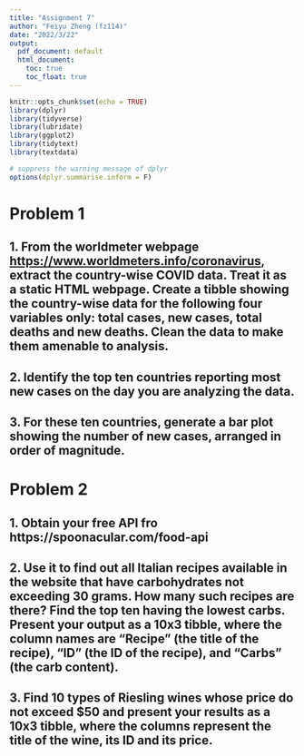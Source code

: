 ```yaml
---
title: "Assignment 7"
author: "Feiyu Zheng (fz114)"
date: "2022/3/22"
output:
  pdf_document: default
  html_document:
    toc: true
    toc_float: true
---
```


```r
knitr::opts_chunk$set(echo = TRUE)
library(dplyr)
library(tidyverse)
library(lubridate)
library(ggplot2)
library(tidytext)
library(textdata)

# suppress the warning message of dplyr
options(dplyr.summarise.inform = F)
```

# Problem 1

## 1. From the worldmeter webpage <https://www.worldmeters.info/coronavirus>, extract the country-wise COVID data. Treat it as a static HTML webpage. Create a tibble showing the country-wise data for the following four variables only: total cases, new cases, total deaths and new deaths. Clean the data to make them amenable to analysis.

## 2. Identify the top ten countries reporting most new cases on the day you are analyzing the data.

## 3. For these ten countries, generate a bar plot showing the number of new cases, arranged in order of magnitude.

# Problem 2

## 1. Obtain your free API fro https://spoonacular.com/food-api

## 2. Use it to find out all Italian recipes available in the website that have carbohydrates not exceeding 30 grams. How many such recipes are there? Find the top ten having the lowest carbs. Present your output as a 10x3 tibble, where the column names are "Recipe" (the title of the recipe), "ID" (the ID of the recipe), and "Carbs" (the carb content).

## 3. Find 10 types of Riesling wines whose price do not exceed \$50 and present your results as a 10x3 tibble, where the columns represent the title of the wine, its ID and its price.
